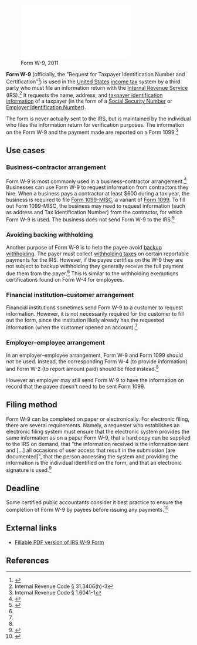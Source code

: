 [[File:Form W-9, 2011.pdf|right|thumb|Form W-9, 2011]]

'''Form W-9''' (officially, the "Request for Taxpayer Identification Number and Certification"<ref name="actual_w9">{{cite web |url=https://www.irs.gov/pub/irs-pdf/fw9.pdf |title=Request for Taxpayer Identification Number and Certification |accessdate=January 22, 2016 |date=2014}}</ref>) is used in the [[Taxation in the United States|United States]] [[income tax]] system by a third party who must file an information return with the [[Internal Revenue Service]] (IRS).<ref name="internal1">Internal Revenue Code § 31.3406(h)-3</ref> It requests the name, address, and [[Taxpayer Identification Number|taxpayer identification information]] of a taxpayer (in the form of a [[Social Security Number]] or [[Employer Identification Number]]).

The form is never actually sent to the IRS, but is maintained by the individual who files the information return for verification purposes. The information on the Form W-9 and the payment made are reported on a Form 1099.<ref>Internal Revenue Code § 1.6041-1</ref>

==Use cases==

===Business–contractor arrangement===

Form W-9 is most commonly used in a business–contractor arrangement.<ref>{{cite web |url=https://turbotax.intuit.com/tax-tools/tax-tips/IRS-Tax-Forms/What-Is-IRS-Form-W9-/INF14813.html |title=What Is IRS Form W-9? |accessdate=January 22, 2016 |date=2015}}</ref> Businesses can use Form W-9 to request information from contractors they hire. When a business pays a contractor at least $600 during a tax year, the business is required to file [[Form 1099-MISC]], a variant of [[Form 1099]]. To fill out Form 1099-MISC, the business may need to request information (such as address and Tax Identification Number) from the contractor, for which Form W-9 is used. The business does not send Form W-9 to the IRS.<ref name="investopedia_w9">{{cite web |url=http://www.investopedia.com/articles/personal-finance/082714/purpose-w9-form.asp |title= The Purpose Of The W-9 Form |accessdate=January 22, 2016 |date=November 24, 2015 |last=Fontinelle |first=Amy}}</ref>

===Avoiding backing withholding===

Another purpose of Form W-9 is to help the payee avoid [[backup withholding]]. The payer must collect [[Withholding tax|withholding taxes]] on certain reportable payments for the IRS. However, if the payee certifies on the W-9 they are not subject to backup withholding they generally receive the full payment due them from the payer.<ref name="internal1"/> This is similar to the withholding exemptions certifications found on Form W-4 for employees.

===Financial institution–customer arrangement===

Financial institutions sometimes send Form W-9 to a customer to request information. However, it is not necessarily required for the customer to fill out the form, since the institution likely already has the requested information (when the customer opened an account).<ref name="investopedia_w9" />

===Employer–employee arrangement===

In an employer–employee arrangement, Form W-9 and Form 1099 should not be used. Instead, the corresponding Form W-4 (to provide information) and Form W-2 (to report amount paid) should be filed instead.<ref name="investopedia_w9" />

However an employer may still send Form W-9 to have the information on record that the payee doesn't need to be sent Form 1099.

==Filing method==

Form W-9 can be completed on paper or electronically. For electronic filing, there are several requirements. Namely, a requester who establishes an electronic filing system must ensure that the electronic system provides the same information as on a paper Form W-9, that a hard copy can be supplied to the IRS on demand, that "the information received is the information sent and […] all occasions of user access that result in the submission [are documented]", that the person accessing the system and providing the information is the individual identified on the form, and that an electronic signature is used.<ref name="i1099gi">{{cite web |url=https://www.irs.gov/pub/irs-pdf/i1099gi.pdf |title=2016 General Instructions for Certain Information Returns |accessdate=January 20, 2016 |date=2016}}</ref>{{rp|12}}

==Deadline==

Some certified public accountants consider it best practice to ensure the completion of Form W-9 by payees before issuing any payments.<ref name="loggins">{{cite web |url=http://www.logginscpa.com/2011/12/collect-w9/ |title=Collect Form W-9 Now! |accessdate=January 22, 2016 |date=December 28, 2011 |last=Dyes |first=Cindy}}</ref>

==External links==

* [http://www.irs.gov/pub/irs-pdf/fw9.pdf Fillable PDF version of IRS W-9 Form]

==References==

{{reflist|30em}}

<!--
[[Category:Internal Revenue Service|W-9]]
-->
